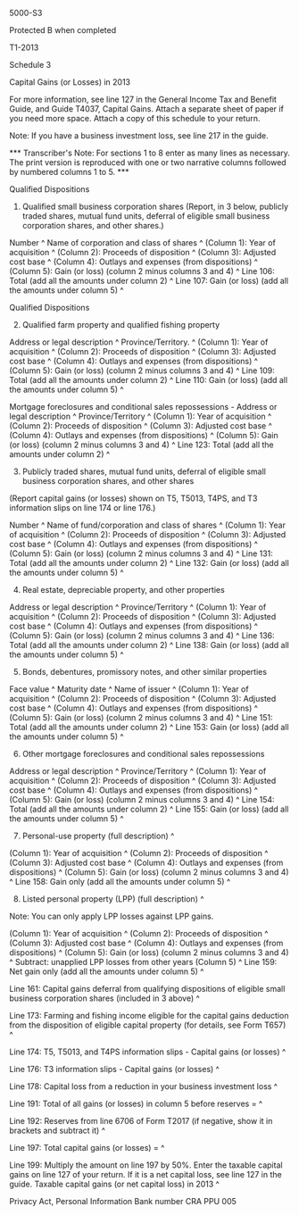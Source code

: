 ﻿5000-S3 
 
Protected B when completed 
 
T1-2013 
 
Schedule 3 
 
Capital Gains (or Losses) in 2013 
 
For more information, see line 127 in the General Income Tax and Benefit 
Guide, and Guide T4037, Capital Gains. Attach a separate sheet of paper if 
you need more space. Attach a copy of this schedule to your return. 
 
Note: If you have a business investment loss, see line 217 in the guide. 
 
*** Transcriber's Note: For sections 1 to 8 enter as many lines as necessary. 
The print version is reproduced with one or two narrative columns followed by 
numbered columns 1 to 5. *** 
 
Qualified Dispositions 
 
1. Qualified small business corporation shares (Report, in 3 below, publicly 
traded shares, mutual fund units, deferral of eligible small business 
corporation shares, and other shares.) 
 
Number ^
Name of corporation and class of shares ^
(Column 1): Year of acquisition ^
(Column 2): Proceeds of disposition ^
(Column 3): Adjusted cost base ^
(Column 4): Outlays and expenses (from dispositions) ^
(Column 5): Gain (or loss) (column 2 minus columns 3 and 4) ^
Line 106: Total (add all the amounts under column 2) ^
Line 107: Gain (or loss) (add all the amounts under column 5) ^
 
Qualified Dispositions 
 
2. Qualified farm property and qualified fishing property 
 
Address or legal description ^
Province/Territory. ^
(Column 1): Year of acquisition ^
(Column 2): Proceeds of disposition ^
(Column 3): Adjusted cost base ^
(Column 4): Outlays and expenses (from dispositions) ^
(Column 5): Gain (or loss) (column 2 minus columns 3 and 4) ^
Line 109: Total (add all the amounts under column 2) ^
Line 110: Gain (or loss) (add all the amounts under column 5) ^
 
Mortgage foreclosures and conditional sales repossessions - Address or legal 
description ^
Province/Territory ^
(Column 1): Year of acquisition ^
(Column 2): Proceeds of disposition ^
(Column 3): Adjusted cost base ^
(Column 4): Outlays and expenses (from dispositions) ^
(Column 5): Gain (or loss) (column 2 minus columns 3 and 4) ^
Line 123: Total (add all the amounts under column 2) ^
 
3. Publicly traded shares, mutual fund units, deferral of eligible small 
business corporation shares, and other shares 
 
(Report capital gains (or losses) shown on T5, T5013, T4PS, and T3 
information slips on line 174 or line 176.) 
 
Number ^
Name of fund/corporation and class of shares ^
(Column 1): Year of acquisition ^
(Column 2): Proceeds of disposition ^
(Column 3): Adjusted cost base ^
(Column 4): Outlays and expenses (from dispositions) ^
(Column 5): Gain (or loss) (column 2 minus columns 3 and 4) ^
Line 131: Total (add all the amounts under column 2) ^
Line 132: Gain (or loss) (add all the amounts under column 5) ^
 
4. Real estate, depreciable property, and other properties 
 
Address or legal description ^
Province/Territory ^
(Column 1): Year of acquisition ^
(Column 2): Proceeds of disposition ^
(Column 3): Adjusted cost base ^
(Column 4): Outlays and expenses (from dispositions) ^
(Column 5): Gain (or loss) (column 2 minus columns 3 and 4) ^
Line 136: Total (add all the amounts under column 2) ^
Line 138: Gain (or loss) (add all the amounts under column 5) ^
 
5. Bonds, debentures, promissory notes, and other similar properties 
 
Face value ^
Maturity date ^
Name of issuer ^
(Column 1): Year of acquisition ^
(Column 2): Proceeds of disposition ^
(Column 3): Adjusted cost base ^
(Column 4): Outlays and expenses (from dispositions) ^
(Column 5): Gain (or loss) (column 2 minus columns 3 and 4) ^
Line 151: Total (add all the amounts under column 2) ^
Line 153: Gain (or loss) (add all the amounts under column 5) ^
 
6. Other mortgage foreclosures and conditional sales repossessions 
 
Address or legal description ^
Province/Territory ^
(Column 1): Year of acquisition ^
(Column 2): Proceeds of disposition ^
(Column 3): Adjusted cost base ^
(Column 4): Outlays and expenses (from dispositions) ^
(Column 5): Gain (or loss) (column 2 minus columns 3 and 4) ^
Line 154: Total (add all the amounts under column 2) ^
Line 155: Gain (or loss) (add all the amounts under column 5) ^
 
7. Personal-use property (full description) ^
 
(Column 1): Year of acquisition ^
(Column 2): Proceeds of disposition ^
(Column 3): Adjusted cost base ^
(Column 4): Outlays and expenses (from dispositions) ^
(Column 5): Gain (or loss) (column 2 minus columns 3 and 4) ^
Line 158: Gain only (add all the amounts under column 5) ^
 
8. Listed personal property (LPP) (full description) ^
 
Note: You can only apply LPP losses against LPP gains. 
 
(Column 1): Year of acquisition ^
(Column 2): Proceeds of disposition ^
(Column 3): Adjusted cost base ^
(Column 4): Outlays and expenses (from dispositions) ^
(Column 5): Gain (or loss) (column 2 minus columns 3 and 4) ^
Subtract: unapplied LPP losses from other years (Column 5) ^
Line 159: Net gain only (add all the amounts under column 5) ^
 
Line 161: Capital gains deferral from qualifying dispositions of eligible 
small business corporation shares (included in 3 above) ^
 
Line 173: Farming and fishing income eligible for the capital gains deduction 
from the disposition of eligible capital property (for details, see Form 
T657) ^
 
Line 174: T5, T5013, and T4PS information slips - Capital gains (or losses) ^
 
Line 176: T3 information slips - Capital gains (or losses) ^
 
Line 178: Capital loss from a reduction in your business investment loss ^
 
Line 191: Total of all gains (or losses) in column 5 before reserves = ^
 
Line 192: Reserves from line 6706 of Form T2017 (if negative, show it in 
brackets and subtract it) ^
 
Line 197: Total capital gains (or losses) = ^
 
Line 199: Multiply the amount on line 197 by 50%. Enter the taxable capital 
gains on line 127 of your return. If it is a net capital loss, see line 127 
in the guide. Taxable capital gains (or net capital loss) in 2013 ^
 
Privacy Act, Personal Information Bank number CRA PPU 005
